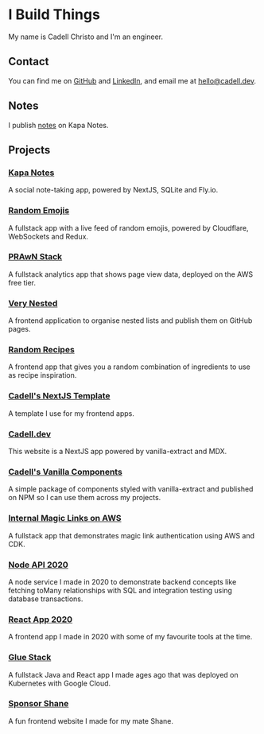 
<Head />

# I Build Things

My name is Cadell Christo and I'm an engineer.

## Contact

You can find me on [GitHub](https://github.com/cadbox1) and [LinkedIn](https://www.linkedin.com/in/cadell-christo), and email me at [hello@cadell.dev](mailto:hello@cadell.dev).

## Notes

I publish [notes](https://kapanotes.com/cadbox1) on Kapa Notes.

## Projects

### [Kapa Notes](https://kapanotes.com)

A social note-taking app, powered by NextJS, SQLite and Fly.io.

### [Random Emojis](https://emojis.cadell.dev)

A fullstack app with a live feed of random emojis, powered by Cloudflare, WebSockets and Redux.

### [PRAwN Stack](https://prawn.cadell.dev)

A fullstack analytics app that shows page view data, deployed on the AWS free tier.

### [Very Nested](https://verynested.cadell.dev)

A frontend application to organise nested lists and publish them on GitHub pages.

### [Random Recipes](https://recipes.cadell.dev/)

A frontend app that gives you a random combination of ingredients to use as recipe inspiration.

### [Cadell's NextJS Template](https://template.cadell.dev)

A template I use for my frontend apps.

### [Cadell.dev](https://github.com/cadbox1/cadell.dev)

This website is a NextJS app powered by vanilla-extract and MDX.

### [Cadell's Vanilla Components](https://github.com/cadbox1/cadells-vanilla-components)

A simple package of components styled with vanilla-extract and published on NPM so I can use them across my projects.

### [Internal Magic Links on AWS](https://github.com/cadbox1/internal-magic-links-aws-cdk)

A fullstack app that demonstrates magic link authentication using AWS and CDK.

### [Node API 2020](https://github.com/cadbox1/node-api-2020)

A node service I made in 2020 to demonstrate backend concepts like fetching toMany relationships with SQL and integration testing using database transactions.

### [React App 2020](https://github.com/cadbox1/react-app-2020)

A frontend app I made in 2020 with some of my favourite tools at the time.

### [Glue Stack](https://github.com/cadbox1/glue-stack)

A fullstack Java and React app I made ages ago that was deployed on Kubernetes with Google Cloud.

### [Sponsor Shane](https://sponsorshane.com)

A fun frontend website I made for my mate Shane.
